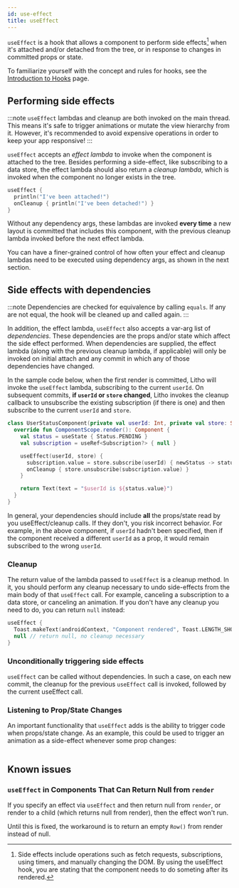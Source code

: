 ```yaml
---
id: use-effect
title: useEffect
---
```



`useEffect` is a hook that allows a component to perform side effects[^1] when it's attached and/or detached from the tree, or in response to changes in committed props or state.

[^1]: Side effects include operations such as fetch requests, subscriptions, using timers, and manually changing the DOM. By using the useEffect hook, you are stating that the component needs to do someting after its rendered.

To familiarize yourself with the concept and rules for hooks, see the [Introduction to Hooks](hooks-intro.mdx) page.

## Performing side effects

:::note
`useEffect` lambdas and cleanup are both invoked on the main thread. This means it's safe to trigger animations or mutate the view hierarchy from it. However, it's recommended to avoid expensive operations in order to keep your app responsive!
:::

`useEffect` accepts an *effect lambda* to invoke when the component is attached to the tree. Besides performing a side-effect, like subscribing to a data store, the effect lambda should also return a *cleanup lambda*, which is invoked when the component no longer exists in the tree.

```kotlin
useEffect {
  println("I've been attached!")
  onCleanup { println("I've been detached!") }
}
```

Without any dependency args, these lambdas are invoked **every time** a new layout is committed that includes this component, with the previous cleanup lambda invoked before the next effect lambda.

You can have a finer-grained control of how often your effect and cleanup lambdas need to be executed using dependency args, as shown in the next section.

## Side effects with dependencies

:::note
Dependencies are checked for equivalence by calling `equals`. If any are not equal, the hook will be cleaned up and called again.
:::

In addition, the effect lambda, `useEffect` also accepts a var-arg list of *dependencies*. These dependencies are the props and/or state which affect the side effect performed. When dependencies are supplied, the effect lambda (along with the previous cleanup lambda, if applicable) will only be invoked on initial attach and any commit in which any of those dependencies have changed.

In the sample code below, when the first render is committed, Litho will invoke the `useEffect` lambda, subscribing to the current `userId`. On subsequent commits, **if `userId` or `store` changed**, Litho invokes the cleanup callback to unsubscribe the existing subscription (if there is one) and then subscribe to the current `userId` and `store`.

```kotlin
class UserStatusComponent(private val userId: Int, private val store: StatusStore) : KComponent() {
  override fun ComponentScope.render(): Component {
    val status = useState { Status.PENDING }
    val subscription = useRef<Subscription?> { null }

    useEffect(userId, store) {
      subscription.value = store.subscribe(userId) { newStatus -> status.update(newStatus) }
      onCleanup { store.unsubscribe(subscription.value) }
    }

    return Text(text = "$userId is ${status.value}")
  }
}
```

In general, your dependencies should include **all** the props/state read by you useEffect/cleanup calls. If they don't, you risk incorrect behavior. For example, in the above component, if `userId` hadn't been specified, then if the component received a different `userId` as a prop, it would remain subscribed to the wrong `userId`.

### Cleanup

The return value of the lambda passed to `useEffect` is a cleanup method. In it, you should perform any cleanup necessary to undo side-effects from the main body of that `useEffect` call. For example, canceling a subscription to a data store, or canceling an animation. If you don't have any cleanup you need to do, you can return `null` instead:

```kotlin
useEffect {
  Toast.makeText(androidContext, "Component rendered", Toast.LENGTH_SHORT).show()
  null // return null, no cleanup necessary
}
```

### Unconditionally triggering side effects

`useEffect` can be called without dependencies. In such a case, on each new commit, the cleanup for the previous `useEffect` call is invoked, followed by the current useEffect call.

### Listening to Prop/State Changes

An important functionality that `useEffect` adds is the ability to trigger code when props/state change. As an example, this could be used to trigger an animation as a side-effect whenever some prop changes:

```kotlin file=sample/src/main/java/com/facebook/samples/litho/kotlin/animations/animatedcounter/AnimatedCounter.kt start=start_example end=end_example
```

## Known issues

### `useEffect` in Components That Can Return Null from `render`

If you specify an effect via `useEffect` and then return null from `render`, or render to a child (which returns null from render), then the effect won't run.

Until this is fixed, the workaround is to return an empty `Row()` from render instead of null.
